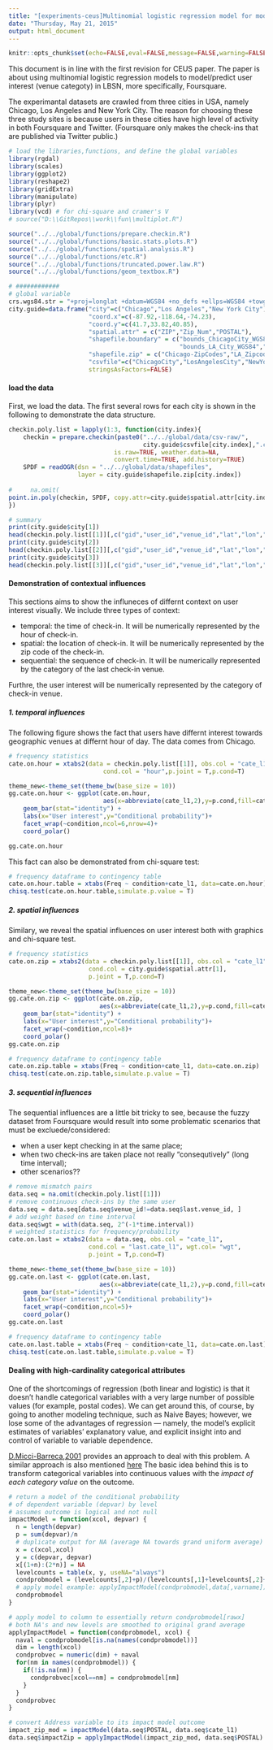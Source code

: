 ```yaml
---
title: "[experiments-ceus]Multinomial logistic regression model for modeling user interest"
date: "Thursday, May 21, 2015"
output: html_document
---
```

```r
knitr::opts_chunk$set(echo=FALSE,eval=FALSE,message=FALSE,warning=FALSE)
```

This document is in line with the first revision for CEUS paper. The paper is about using multinomial logistic regression models to model/predict user interest (venue categoty) in LBSN, more specifically, Foursquare. 

The experimantal datasets are crawled from three cities in USA, namely Chicago, Los Angeles and New York City. The reason for choosing these three study sites is because users in these cities have high level of activity in both Foursquare and Twitter. (Foursquare only makes the check-ins that are published via Twitter public.)


```r
# load the libraries,functions, and define the global variables
library(rgdal)
library(scales)
library(ggplot2)
library(reshape2)
library(gridExtra)
library(manipulate)
library(plyr)
library(vcd) # for chi-square and cramer's V
# source("D:\\GitRepos\\work\\fun\\multiplot.R")

source("../../global/functions/prepare.checkin.R")
source("../../global/functions/basic.stats.plots.R")
source("../../global/functions/spatial.analysis.R")
source("../../global/functions/etc.R")
source("../../global/functions/truncated.power.law.R")
source("../../global/functions/geom_textbox.R")

# ############
# global variable
crs.wgs84.str = "+proj=longlat +datum=WGS84 +no_defs +ellps=WGS84 +towgs84=0,0,0"
city.guide=data.frame("city"=c("Chicago","Los Angeles","New York City"),
                      "coord.x"=c(-87.92,-118.64,-74.23),
                      "coord.y"=c(41.7,33.82,40.85),
                      "spatial.attr" = c("ZIP","Zip_Num","POSTAL"),
                      "shapefile.boundary" = c("bounds_ChicagoCity_WGS84",
                                               "bounds_LA_City_WGS84","NYC_borough_boundaries_WGS84"),
                      "shapefile.zip" = c("Chicago-ZipCodes","LA_Zipcodes","NYC_zipcode"),
                      "csvfile"=c("ChicagoCity","LosAngelesCity","NewYorkCity"),
                      stringsAsFactors=FALSE)

```

#### load the data

First, we load the data. The first several rows for each city is shown in the following to demonstrate the data structure. 

```r
checkin.poly.list = lapply(1:3, function(city.index){
    checkin = prepare.checkin(paste0("../../global/data/csv-raw/",
                                     city.guide$csvfile[city.index],".csv"),
                             is.raw=TRUE, weather.data=NA, 
                             convert.time=TRUE, add.history=TRUE)
    SPDF = readOGR(dsn = "../../global/data/shapefiles", 
                   layer = city.guide$shapefile.zip[city.index])
    
#     na.omit(
point.in.poly(checkin, SPDF, copy.attr=city.guide$spatial.attr[city.index])#)
})
```
```r
# summary
print(city.guide$city[1])
head(checkin.poly.list[[1]][,c("gid","user_id","venue_id","lat","lon","localtime","cate_l1","cate_l2",city.guide$spatial.attr[1])])
print(city.guide$city[2])
head(checkin.poly.list[[2]][,c("gid","user_id","venue_id","lat","lon","localtime","cate_l1","cate_l2",city.guide$spatial.attr[2])])
print(city.guide$city[3])
head(checkin.poly.list[[3]][,c("gid","user_id","venue_id","lat","lon","localtime","cate_l1","cate_l2",city.guide$spatial.attr[3])])
```

#### Demonstration of contextual influences 

This sections aims to show the influneces of differnt context on user interest visually. We include three types of context:

+ temporal: the time of check-in. It will be numerically represented by the hour of check-in.
+ spatial: the location of check-in. It will be numerically represented by the zip code of the check-in.
+ sequential: the sequence of check-in. It will be numerically represented by the category of the last check-in venue. 

Furthre, the user interest will be numerically represented by the category of check-in venue.


##### 1. temporal influences

The following figure shows the fact that users have differnt interest towards geographic venues at differnt hour of day. The data comes from Chicago.

```r
# frequency statistics
cate.on.hour = xtabs2(data = checkin.poly.list[[1]], obs.col = "cate_l1", 
                          cond.col = "hour",p.joint = T,p.cond=T)

theme_new<-theme_set(theme_bw(base_size = 10))
gg.cate.on.hour <- ggplot(cate.on.hour, 
                          aes(x=abbreviate(cate_l1,2),y=p.cond,fill=cate_l1)) + 
    geom_bar(stat="identity") +
    labs(x="User interest",y="Conditional probability")+
    facet_wrap(~condition,ncol=6,nrow=4)+
    coord_polar()

gg.cate.on.hour
```

This fact can also be demonstrated from chi-square test:
```r
# frequency dataframe to contingency table
cate.on.hour.table = xtabs(Freq ~ condition+cate_l1, data=cate.on.hour)
chisq.test(cate.on.hour.table,simulate.p.value = T)
```

##### 2. spatial influences

Similary, we reveal the spatial influences on user interest both with graphics and chi-square test.

```r
# frequency statistics
cate.on.zip = xtabs2(data = checkin.poly.list[[1]], obs.col = "cate_l1", 
                      cond.col = city.guide$spatial.attr[1],
                      p.joint = T,p.cond=T)

theme_new<-theme_set(theme_bw(base_size = 10))
gg.cate.on.zip <- ggplot(cate.on.zip, 
                         aes(x=abbreviate(cate_l1,2),y=p.cond,fill=cate_l1)) + 
    geom_bar(stat="identity") +
    labs(x="User interest",y="Conditional probability")+
    facet_wrap(~condition,ncol=8)+
    coord_polar()
gg.cate.on.zip

# frequency dataframe to contingency table
cate.on.zip.table = xtabs(Freq ~ condition+cate_l1, data=cate.on.zip)
chisq.test(cate.on.zip.table,simulate.p.value = T)
```

##### 3. sequential influences

The sequential influences are a little bit tricky to see, because the fuzzy dataset from Foursquare would result into some problematic scenarios that must be excluede/considered:

- when a user kept checking in at the same place;
- when two check-ins are taken place not really "consequtively" (long time interval);
- other scenarios??

```r
# remove mismatch pairs
data.seq = na.omit(checkin.poly.list[[1]])
# remove continuous check-ins by the same user
data.seq = data.seq[data.seq$venue_id!=data.seq$last.venue_id, ]
# add weight based on time interval
data.seq$wgt = with(data.seq, 2^(-1*time.interval))
# weighted statistics for frequency/probability
cate.on.last = xtabs2(data = data.seq, obs.col = "cate_l1", 
                      cond.col = "last.cate_l1", wgt.col= "wgt",
                      p.joint = T,p.cond=T)

theme_new<-theme_set(theme_bw(base_size = 10))
gg.cate.on.last <- ggplot(cate.on.last, 
                         aes(x=abbreviate(cate_l1,2),y=p.cond,fill=cate_l1)) + 
    geom_bar(stat="identity") +
    labs(x="User interest",y="Conditional probability")+
    facet_wrap(~condition,ncol=5)+
    coord_polar()
gg.cate.on.last

# frequency dataframe to contingency table
cate.on.last.table = xtabs(Freq ~ condition+cate_l1, data=cate.on.last)
chisq.test(cate.on.last.table,simulate.p.value = T)
```

#### Dealing with high-cardinality categorical attributes

One of the shortcomings of regression (both linear and logistic) is that it doesn’t handle categorical variables with a very large number of possible values (for example, postal codes). We can get around this, of course, by going to another modeling technique, such as Naive Bayes; however, we lose some of the advantages of regression — namely, the model’s explicit estimates of variables’ explanatory value, and explicit insight into and control of variable to variable dependence.

[D.Micci-Barreca,2001](http://dl.acm.org/citation.cfm?id=507538) provides an approach to deal with this problem. A similar approach is also mentioned [here](http://www.win-vector.com/blog/2012/07/modeling-trick-impact-coding-of-categorical-variables-with-many-levels/) The basic idea behind this is to transform categorical variables into continuous values with the *impact of each category value* on the outcome. 

```r
# return a model of the conditional probability 
# of dependent variable (depvar) by level 
# assumes outcome is logical and not null
impactModel = function(xcol, depvar) {
  n = length(depvar)
  p = sum(depvar)/n
  # duplicate output for NA (average NA towards grand uniform average) 
  x = c(xcol,xcol)
  y = c(depvar, depvar)
  x[(1+n):(2*n)] = NA
  levelcounts = table(x, y, useNA="always")
  condprobmodel = (levelcounts[,2]+p)/(levelcounts[,1]+levelcounts[,2]+1.0) 
  # apply model example: applyImpactModel(condprobmodel,data[,varname])
  condprobmodel
}

# apply model to column to essentially return condprobmodel[rawx]
# both NA's and new levels are smoothed to original grand average 
applyImpactModel = function(condprobmodel, xcol) {
  naval = condprobmodel[is.na(names(condprobmodel))]
  dim = length(xcol)
  condprobvec = numeric(dim) + naval
  for(nm in names(condprobmodel)) {
    if(!is.na(nm)) {
      condprobvec[xcol==nm] = condprobmodel[nm]
    }
  }
  condprobvec
}

# convert Address variable to its impact model outcome
impact_zip_mod = impactModel(data.seq$POSTAL, data.seq$cate_l1)
data.seq$impactZip = applyImpactModel(impact_zip_mod, data.seq$POSTAL)
```

